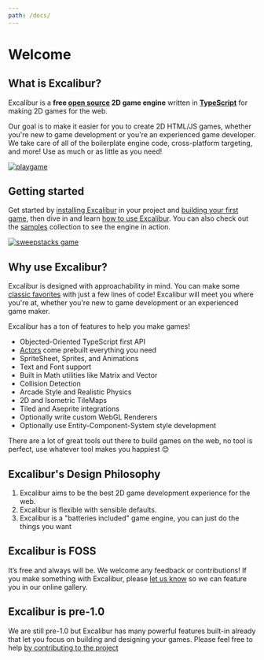 ```yaml
---
path: /docs/
---
```

# Welcome

## What is Excalibur?

Excalibur is a **free [open source](https://github.com/excaliburjs/Excalibur) 2D game engine** written in **[TypeScript](https://www.typescriptlang.org/)** for making 2D games for the web.

Our goal is to make it easier for you to create 2D HTML/JS games, whether you're new to game development or you're an experienced game developer. We take care of all of the boilerplate engine code, cross-platform targeting, and more! Use as much or as little as you need!

[![playgame](00-welcome/loading.gif)](/docs/getting-started)

## Getting started

Get started by [installing Excalibur](/docs/installation) in your project and [building your first game](/docs/getting-started), then dive in and learn [how to use Excalibur](/docs/engine). You can also check out the [samples](/samples) collection to see the engine in action.

[![sweepstacks game](00-welcome/sweep.gif)](https://excaliburjs.com/sweep/)

## Why use Excalibur?

Excalibur is designed with approachability in mind. You can make some [classic favorites](/docs/getting-started) with just a few lines of code! Excalibur will meet you where you're at, whether you're new to game development or an experienced game maker.

Excalibur has a ton of features to help you make games!

- Objected-Oriented TypeScript first API
- [Actors](/docs/actors) come prebuilt everything you need
- SpriteSheet, Sprites, and Animations
- Text and Font support
- Built in Math utilities like Matrix and Vector
- Collision Detection
- Arcade Style and Realistic Physics
- 2D and Isometric TileMaps
- Tiled and Aseprite integrations
- Optionally write custom WebGL Renderers
- Optionally use Entity-Component-System style development

There are a lot of great tools out there to build games on the web, no tool is perfect, use whatever tool makes you happiest 😊

## Excalibur's Design Philosophy

1. Excalibur aims to be the best 2D game development experience for the web.
2. Excalibur is flexible with sensible defaults.
3. Excalibur is a "batteries included" game engine, you can just do the things you want

## Excalibur is FOSS

It’s free and always will be. We welcome any feedback or contributions! If you make something with Excalibur, please [let us know](https://github.com/excaliburjs/Excalibur/discussions?discussions_q=category%3A%22Show+and+tell%22) so we can feature you in our online gallery.

## Excalibur is pre-1.0

We are still pre-1.0 but Excalibur has many powerful features built-in already that let you focus on building and designing your games. Please feel free to help [by contributing to the project](https://github.com/excaliburjs/Excalibur/)